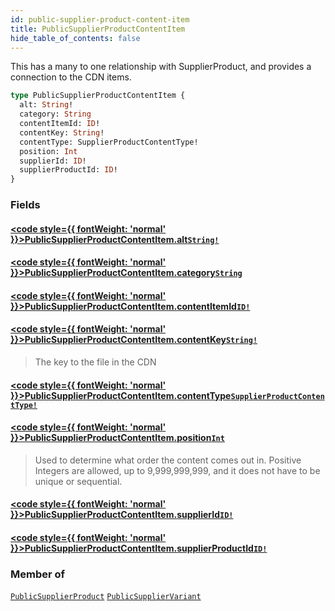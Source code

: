```yaml
---
id: public-supplier-product-content-item
title: PublicSupplierProductContentItem
hide_table_of_contents: false
---
```








This has a many to one relationship with SupplierProduct, and provides a connection to the CDN items.

```graphql
type PublicSupplierProductContentItem {
  alt: String!
  category: String
  contentItemId: ID!
  contentKey: String!
  contentType: SupplierProductContentType!
  position: Int
  supplierId: ID!
  supplierProductId: ID!
}
```


### Fields

#### [<code style={{ fontWeight: 'normal' }}>PublicSupplierProductContentItem.<b>alt</b></code>](#)<Bullet />[`String!`](/demand/api/graphql-admin/reference/scalars/string) <Badge class="secondary" text="non-null"/> <Badge class="secondary" text="scalar"/>
> 
> 

#### [<code style={{ fontWeight: 'normal' }}>PublicSupplierProductContentItem.<b>category</b></code>](#)<Bullet />[`String`](/demand/api/graphql-admin/reference/scalars/string) <Badge class="secondary" text="scalar"/>
> 
> 

#### [<code style={{ fontWeight: 'normal' }}>PublicSupplierProductContentItem.<b>contentItemId</b></code>](#)<Bullet />[`ID!`](/demand/api/graphql-admin/reference/scalars/id) <Badge class="secondary" text="non-null"/> <Badge class="secondary" text="scalar"/>
> 
> 

#### [<code style={{ fontWeight: 'normal' }}>PublicSupplierProductContentItem.<b>contentKey</b></code>](#)<Bullet />[`String!`](/demand/api/graphql-admin/reference/scalars/string) <Badge class="secondary" text="non-null"/> <Badge class="secondary" text="scalar"/>
> The key to the file in the CDN
> 

#### [<code style={{ fontWeight: 'normal' }}>PublicSupplierProductContentItem.<b>contentType</b></code>](#)<Bullet />[`SupplierProductContentType!`](/demand/api/graphql-admin/reference/enums/supplier-product-content-type) <Badge class="secondary" text="non-null"/> <Badge class="secondary" text="enum"/>
> 
> 

#### [<code style={{ fontWeight: 'normal' }}>PublicSupplierProductContentItem.<b>position</b></code>](#)<Bullet />[`Int`](/demand/api/graphql-admin/reference/scalars/int) <Badge class="secondary" text="scalar"/>
> Used to determine what order the content comes out in.
Positive Integers are allowed, up to 9,999,999,999, and it does not have to be unique or sequential.
> 

#### [<code style={{ fontWeight: 'normal' }}>PublicSupplierProductContentItem.<b>supplierId</b></code>](#)<Bullet />[`ID!`](/demand/api/graphql-admin/reference/scalars/id) <Badge class="secondary" text="non-null"/> <Badge class="secondary" text="scalar"/>
> 
> 

#### [<code style={{ fontWeight: 'normal' }}>PublicSupplierProductContentItem.<b>supplierProductId</b></code>](#)<Bullet />[`ID!`](/demand/api/graphql-admin/reference/scalars/id) <Badge class="secondary" text="non-null"/> <Badge class="secondary" text="scalar"/>
> 
> 



### Member of

[`PublicSupplierProduct`](/demand/api/graphql-admin/reference/objects/public-supplier-product)  <Badge class="secondary" text="object"/><Bullet />[`PublicSupplierVariant`](/demand/api/graphql-admin/reference/objects/public-supplier-variant)  <Badge class="secondary" text="object"/>



